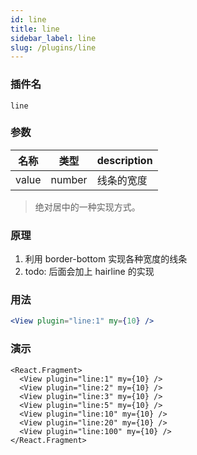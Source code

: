 ```yaml
---
id: line
title: line
sidebar_label: line
slug: /plugins/line
---
```


### 插件名

```config
line
```

### 参数

| 名称  | 类型   | description |
| ----- | ------ | ----------- |
| value | number | 线条的宽度  |

> 绝对居中的一种实现方式。

### 原理

1. 利用 border-bottom 实现各种宽度的线条
2. todo: 后面会加上 hairline 的实现

### 用法

```jsx
<View plugin="line:1" my={10} />
```

### 演示
```tsx live
<React.Fragment>
  <View plugin="line:1" my={10} />
  <View plugin="line:2" my={10} />
  <View plugin="line:3" my={10} />
  <View plugin="line:5" my={10} />
  <View plugin="line:10" my={10} />
  <View plugin="line:20" my={10} />
  <View plugin="line:100" my={10} />
</React.Fragment>
```